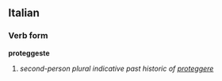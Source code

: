 ==Italian==
===Verb form===
'''proteggeste'''

# ''second-person plural indicative past historic of [[proteggere]]''